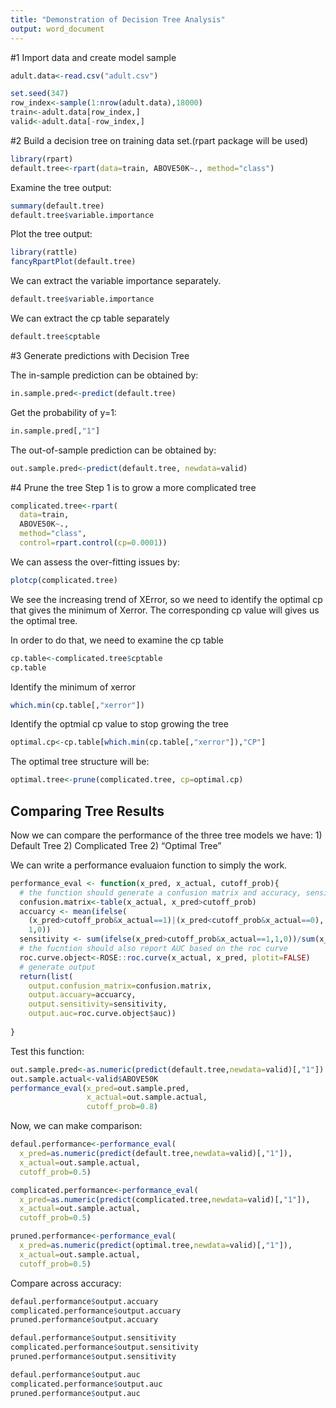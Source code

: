 ```yaml
---
title: "Demonstration of Decision Tree Analysis"
output: word_document
---
```


#1 Import data and create model sample
```r
adult.data<-read.csv("adult.csv")

set.seed(347)
row_index<-sample(1:nrow(adult.data),18000)
train<-adult.data[row_index,]
valid<-adult.data[-row_index,]
```

#2 Build a decision tree on training data set.(rpart package will be used)
```r
library(rpart)
default.tree<-rpart(data=train, ABOVE50K~., method="class")
```

Examine the tree output:
```r
summary(default.tree)
default.tree$variable.importance
```

Plot the tree output:
```r
library(rattle)
fancyRpartPlot(default.tree)
```
We can extract the variable importance separately.
```r
default.tree$variable.importance
```

We can extract the cp table separately
```r
default.tree$cptable
```

#3 Generate predictions with Decision Tree

The in-sample prediction can be obtained by:
```r
in.sample.pred<-predict(default.tree)
```
Get the probability of y=1:
```r
in.sample.pred[,"1"]
```

The out-of-sample prediction can be obtained by:
```r
out.sample.pred<-predict(default.tree, newdata=valid)
```

#4 Prune the tree
Step 1 is to grow a more complicated tree
```r
complicated.tree<-rpart(
  data=train,
  ABOVE50K~.,
  method="class",
  control=rpart.control(cp=0.0001))
```

We can assess the over-fitting issues by:
```r
plotcp(complicated.tree)
```


We see the increasing trend of XError, so we need to identify the optimal cp that gives the minimum of Xerror. The corresponding cp value will gives us the optimal tree.

In order to do that, we need to examine the cp table
```r
cp.table<-complicated.tree$cptable
cp.table
```

Identify the minimum of xerror
```r
which.min(cp.table[,"xerror"])
```
Identify the optmial cp value to stop growing the tree
```r
optimal.cp<-cp.table[which.min(cp.table[,"xerror"]),"CP"]
```

The optimal tree structure will be:
```r
optimal.tree<-prune(complicated.tree, cp=optimal.cp)
```



## Comparing Tree Results
Now we can compare the performance of the three tree models we have:
1) Default Tree
2) Complicated Tree
2) "Optimal Tree"

We can write a performance evaluaion function to simply the work.
```r
performance_eval <- function(x_pred, x_actual, cutoff_prob){
  # the function should generate a confusion matrix and accuracy, sensitivity, etc.
  confusion.matrix<-table(x_actual, x_pred>cutoff_prob)
  accuarcy <- mean(ifelse(
    (x_pred>cutoff_prob&x_actual==1)|(x_pred<cutoff_prob&x_actual==0),
    1,0))
  sensitivity <- sum(ifelse(x_pred>cutoff_prob&x_actual==1,1,0))/sum(x_actual)
  # the fucntion should also report AUC based on the roc curve
  roc.curve.object<-ROSE::roc.curve(x_actual, x_pred, plotit=FALSE)
  # generate output
  return(list(
    output.confusion_matrix=confusion.matrix,
    output.accuary=accuarcy,
    output.sensitivity=sensitivity,
    output.auc=roc.curve.object$auc))
  
} 
```

Test this function:
```r
out.sample.pred<-as.numeric(predict(default.tree,newdata=valid)[,"1"])
out.sample.actual<-valid$ABOVE50K
performance_eval(x_pred=out.sample.pred,
                 x_actual=out.sample.actual,
                 cutoff_prob=0.8)
```

Now, we can make comparison:
```r
defaul.performance<-performance_eval(
  x_pred=as.numeric(predict(default.tree,newdata=valid)[,"1"]),
  x_actual=out.sample.actual,
  cutoff_prob=0.5)

complicated.performance<-performance_eval(
  x_pred=as.numeric(predict(complicated.tree,newdata=valid)[,"1"]),
  x_actual=out.sample.actual,
  cutoff_prob=0.5)

pruned.performance<-performance_eval(
  x_pred=as.numeric(predict(optimal.tree,newdata=valid)[,"1"]),
  x_actual=out.sample.actual,
  cutoff_prob=0.5)

```

Compare across accuracy:
```r
defaul.performance$output.accuary
complicated.performance$output.accuary
pruned.performance$output.accuary
```
```r
defaul.performance$output.sensitivity
complicated.performance$output.sensitivity
pruned.performance$output.sensitivity
```
```r
defaul.performance$output.auc
complicated.performance$output.auc
pruned.performance$output.auc
```

